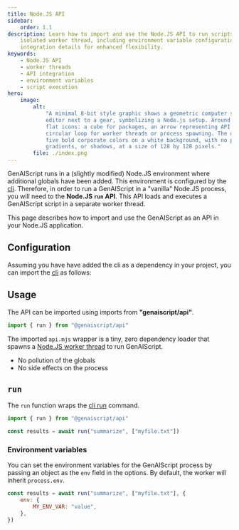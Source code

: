 ```yaml
---
title: Node.JS API
sidebar:
    order: 1.1
description: Learn how to import and use the Node.JS API to run scripts in an
    isolated worker thread, including environment variable configuration and
    integration details for enhanced flexibility.
keywords:
    - Node.JS API
    - worker threads
    - API integration
    - environment variables
    - script execution
hero:
    image:
        alt:
            "A minimal 8-bit style graphic shows a geometric computer screen or code
            editor next to a gear, symbolizing a Node.js setup. Around them are simple
            flat icons: a cube for packages, an arrow representing API imports, and a
            circular loop for worker threads or process spawning. The design uses only
            five bold corporate colors on a white background, with no people, text,
            gradients, or shadows, at a size of 128 by 128 pixels."
        file: ./index.png
---
```



GenAIScript runs in a (slightly modified) Node.JS environment where additional globals have been added.
This environment is configured by the [cli](/genaiscript/reference/cli).
Therefore, in order to run a GenAIScript in a "vanilla" Node.JS process, you will need to the
**Node.JS `run` API**. This API loads and executes a GenAIScript script in a separate worker thread.

This page describes how to import and use the GenAIScript as an API in your Node.JS application.

## Configuration

Assuming you have have added the cli as a dependency in your project,
you can import the [cli](/genaiscript/reference/api) as follows:

<PackageManagers pkg="genaiscript" dev />

## Usage

The API can be imported using imports from **"genaiscript/api"**.

```js wrap
import { run } from "@genaiscript/api"
```

The imported `api.mjs` wrapper is a tiny, zero dependency loader that
spawns a [Node.JS worker thread](https://nodejs.org/api/worker_threads.html) to run GenAIScript.

- No pollution of the globals
- No side effects on the process

## `run`

The `run` function wraps the [cli run](/genaiscript/reference/cli/run) command.

```js wrap
import { run } from "@genaiscript/api"

const results = await run("summarize", ["myfile.txt"])
```

### Environment variables

You can set the environment variables for the GenAIScript process by passing an object as the `env` field in the options. By default, the worker will inherit `process.env`.

```js wrap
const results = await run("summarize", ["myfile.txt"], {
    env: {
        MY_ENV_VAR: "value",
    },
})
```
